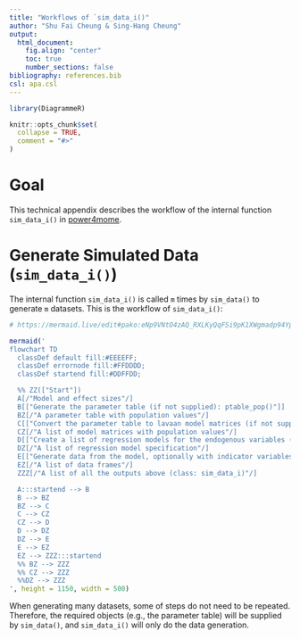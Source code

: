 ```yaml
---
title: "Workflows of `sim_data_i()"
author: "Shu Fai Cheung & Sing-Hang Cheung"
output:
  html_document:
    fig.align: "center"
    toc: true
    number_sections: false
bibliography: references.bib
csl: apa.csl
---
```


```r
library(DiagrammeR)
```

```r
knitr::opts_chunk$set(
  collapse = TRUE,
  comment = "#>"
)
```

# Goal

This technical appendix describes the
workflow of the internal function `sim_data_i()` in
[power4mome](https://sfcheung.github.io/power4mome/).

# Generate Simulated Data (`sim_data_i()`)

The internal function `sim_data_i()` is called `m`
times by `sim_data()` to generate `m` datasets.
This is the workflow of `sim_data_i()`:

```r
# https://mermaid.live/edit#pako:eNp9VNtO4zAQ_RXLKyQqFSi9pK1XWgmadp94Yp9CUGWSSWvJsSPbKQuIf9-xHcK2izZPM_aZM2cuzhstdAmU0Urq52LPjSO_0lwRUkhubQoVKaHirXSkElKyb2v8NpvvRwgwRhuFNB1ms0nxO8ZYh9Sgyg6Sph6EEA86OyNZdv6Q03sPyunjwJ_ePFzl9A5ZJeEYB1UFhSNWvILN6dWjh9w-YNBPUGC4A-L2QBpueA0ODHH8SQI5FxVRGsPappECygEjTbjZNro5H2CuSJT5ZDf_hD8LtyeIbCV3Qity4LL9TL_y6VdaHQC79lV2p4nkB84VqUMdNXdGFGC_khUQ2w_EsbxVJ08K64iuTtn-rzINKg34FvGewsDOgLUeHtgsqbQJReCQ9A6Ubi0SGeEL-VpwvZX1p8b0RONpAmIbKEQliqDxQ9z6aIIld5xURtdBSAgbEt34AC7lSyxUqNKToNpeXidm6-M_Fa1PFHXsOKG-N1l2gsE0IbduXdM6S_iTPuAWhTVmuHwxx1YMIkPYU8ZYv90XFz_IbdioaGZxu4KzCqOMZhbHGpzw3NJoZrGVwVmHIqKZxYKCg6L_Stk9oNv-rjtYnRykvU-HtAZTc1His3_ztznFmmvIKUOze-85zdU7Qnnr9P2LKihzpoUhNbrd7SmruLTotQ32A1LBd9jX_rThKtO6_giBUuC47uJ_JvxuAoSyN_qbsnEyvZwtkuX1YjmZjuajyWxIXyi7SK5Hl9PJfDYfj2eLxWwyeR_S18A6vryejpezyWI-ThajJJkO6c74ajqF2BUwK90qR9lyOUre_wDTm5TY

mermaid('
flowchart TD
  classDef default fill:#EEEEFF;
  classDef errornode fill:#FFDDDD;
  classDef startend fill:#DDFFDD;

  %% ZZ(["Start"])
  A[/"Model and effect sizes"/]
  B[["Generate the parameter table (if not supplied): ptable_pop()"]]
  BZ[/"A parameter table with population values"/]
  C[["Convert the parameter table to lavaan model matrices (if not supplied): model_matrices_pop()"]]
  CZ[/"A list of model matrices with population values"/]
  D[["Create a list of regression models for the endogenous variables (if not supplied): mm_lm()"]]
  DZ[/"A list of regression model specification"/]
  E[["Generate data from the model, optionally with indicator variables: mm_lm_data()"]]
  EZ[/"A list of data frames"/]
  ZZZ[/"A list of all the outputs above (class: sim_data_i)"/]

  A:::startend --> B
  B --> BZ
  BZ --> C
  C --> CZ
  CZ --> D
  D --> DZ
  DZ --> E
  E --> EZ
  EZ --> ZZZ:::startend
  %% BZ --> ZZZ
  %% CZ --> ZZZ
  %%DZ --> ZZZ
', height = 1150, width = 500)
```

When generating many datasets, some of
steps do not need to be repeated. Therefore,
the required objects (e.g., the
parameter table) will be supplied by
`sim_data()`, and `sim_data_i()` will
only do the data generation.